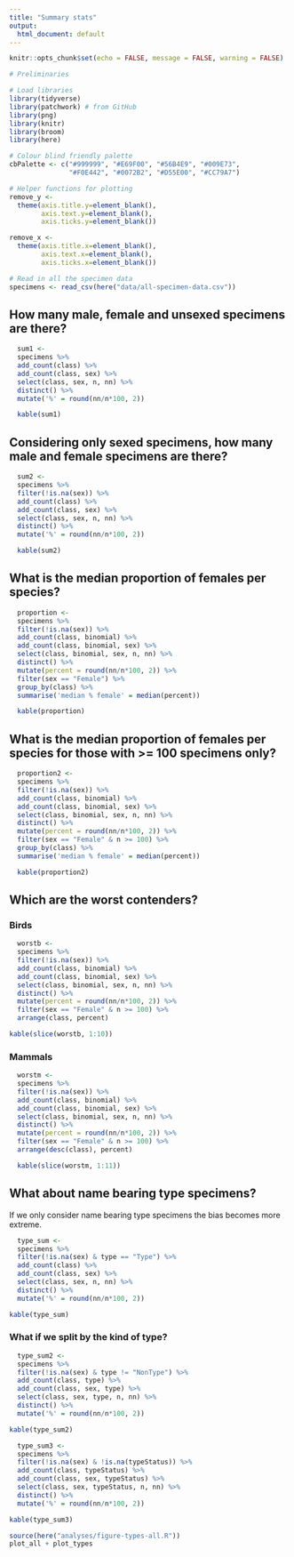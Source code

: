 ```yaml
---
title: "Summary stats"
output:
  html_document: default
---
```


```r
knitr::opts_chunk$set(echo = FALSE, message = FALSE, warning = FALSE)
```

```r
# Preliminaries

# Load libraries
library(tidyverse)
library(patchwork) # from GitHub
library(png)
library(knitr)
library(broom)
library(here)

# Colour blind friendly palette
cbPalette <- c("#999999", "#E69F00", "#56B4E9", "#009E73", 
               "#F0E442", "#0072B2", "#D55E00", "#CC79A7")

# Helper functions for plotting
remove_y <- 
  theme(axis.title.y=element_blank(),
        axis.text.y=element_blank(),
        axis.ticks.y=element_blank())

remove_x <-   
  theme(axis.title.x=element_blank(),
        axis.text.x=element_blank(),
        axis.ticks.x=element_blank())
```

```r
# Read in all the specimen data
specimens <- read_csv(here("data/all-specimen-data.csv")) 
```

## How many male, female and unsexed specimens are there?

```r
  sum1 <-
  specimens %>%
  add_count(class) %>%
  add_count(class, sex) %>%
  select(class, sex, n, nn) %>%
  distinct() %>%
  mutate('%' = round(nn/n*100, 2))

  kable(sum1)
```

## Considering only sexed specimens, how many male and female specimens are there?

```r
  sum2 <-
  specimens %>%
  filter(!is.na(sex)) %>%
  add_count(class) %>%
  add_count(class, sex) %>%
  select(class, sex, n, nn) %>%
  distinct() %>%
  mutate('%' = round(nn/n*100, 2))

  kable(sum2)
```

## What is the median proportion of females per species?

```r
  proportion <-
  specimens %>%
  filter(!is.na(sex)) %>%
  add_count(class, binomial) %>%
  add_count(class, binomial, sex) %>%
  select(class, binomial, sex, n, nn) %>%
  distinct() %>%
  mutate(percent = round(nn/n*100, 2)) %>%
  filter(sex == "Female") %>%
  group_by(class) %>%
  summarise('median % female' = median(percent))

  kable(proportion)
```

## What is the median proportion of females per species for those with >= 100 specimens only?

```r
  proportion2 <-
  specimens %>%
  filter(!is.na(sex)) %>%
  add_count(class, binomial) %>%
  add_count(class, binomial, sex) %>%
  select(class, binomial, sex, n, nn) %>%
  distinct() %>%
  mutate(percent = round(nn/n*100, 2)) %>%
  filter(sex == "Female" & n >= 100) %>%
  group_by(class) %>%
  summarise('median % female' = median(percent))

  kable(proportion2)
```

## Which are the worst contenders?
### Birds
```r
  worstb <-
  specimens %>%
  filter(!is.na(sex)) %>%
  add_count(class, binomial) %>%
  add_count(class, binomial, sex) %>%
  select(class, binomial, sex, n, nn) %>%
  distinct() %>%
  mutate(percent = round(nn/n*100, 2)) %>%
  filter(sex == "Female" & n >= 100) %>%
  arrange(class, percent)

kable(slice(worstb, 1:10))
```
### Mammals
```r
  worstm <-
  specimens %>%
  filter(!is.na(sex)) %>%
  add_count(class, binomial) %>%
  add_count(class, binomial, sex) %>%
  select(class, binomial, sex, n, nn) %>%
  distinct() %>%
  mutate(percent = round(nn/n*100, 2)) %>%
  filter(sex == "Female" & n >= 100) %>%
  arrange(desc(class), percent)

  kable(slice(worstm, 1:11))
```

## What about name bearing type specimens?
If we only consider name bearing type specimens the bias becomes more extreme. 

```r
  type_sum <-
  specimens %>%
  filter(!is.na(sex) & type == "Type") %>%
  add_count(class) %>%
  add_count(class, sex) %>%
  select(class, sex, n, nn) %>%
  distinct() %>%
  mutate('%' = round(nn/n*100, 2))

kable(type_sum)
```

### What if we split by the kind of type?

```r
  type_sum2 <-
  specimens %>%
  filter(!is.na(sex) & type != "NonType") %>%
  add_count(class, type) %>%
  add_count(class, sex, type) %>%
  select(class, sex, type, n, nn) %>%
  distinct() %>%
  mutate('%' = round(nn/n*100, 2))

kable(type_sum2)
```


```r
  type_sum3 <-
  specimens %>%
  filter(!is.na(sex) & !is.na(typeStatus)) %>%
  add_count(class, typeStatus) %>%
  add_count(class, sex, typeStatus) %>%
  select(class, sex, typeStatus, n, nn) %>%
  distinct() %>%
  mutate('%' = round(nn/n*100, 2))

kable(type_sum3)
```

```r
source(here("analyses/figure-types-all.R"))
plot_all + plot_types
```